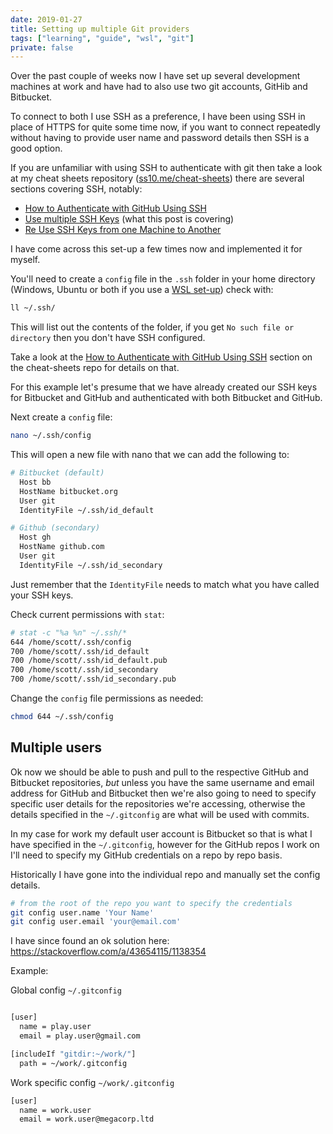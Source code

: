 ```yaml
---
date: 2019-01-27
title: Setting up multiple Git providers
tags: ["learning", "guide", "wsl", "git"]
private: false
---
```


Over the past couple of weeks now I have set up several development
machines at work and have had to also use two git accounts, GitHib and
Bitbucket.

To connect to both I use SSH as a preference, I have been using SSH in
place of HTTPS for quite some time now, if you want to connect
repeatedly without having to provide user name and password details
then SSH is a good option.

If you are unfamiliar with using SSH to authenticate with git then
take a look at my cheat sheets repository ([ss10.me/cheat-sheets])
there are several sections covering SSH, notably:

- [How to Authenticate with GitHub Using SSH]
- [Use multiple SSH Keys] (what this post is covering)
- [Re Use SSH Keys from one Machine to Another]

I have come across this set-up a few times now and implemented it for
myself.

You'll need to create a `config` file in the `.ssh` folder in your
home directory (Windows, Ubuntu or both if you use a [WSL set-up])
check with:

```bash
ll ~/.ssh/
```

This will list out the contents of the folder, if you get
`No such file or directory` then you don't have SSH configured.

Take a look at the [How to Authenticate with GitHub Using SSH] section
on the cheat-sheets repo for details on that.

For this example let's presume that we have already created our SSH
keys for Bitbucket and GitHub and authenticated with both Bitbucket
and GitHub.

Next create a `config` file:

```bash
nano ~/.ssh/config
```

This will open a new file with nano that we can add the following to:

```bash
# Bitbucket (default)
  Host bb
  HostName bitbucket.org
  User git
  IdentityFile ~/.ssh/id_default

# Github (secondary)
  Host gh
  HostName github.com
  User git
  IdentityFile ~/.ssh/id_secondary
```

Just remember that the `IdentityFile` needs to match what you have
called your SSH keys.

Check current permissions with `stat`:

```bash
# stat -c "%a %n" ~/.ssh/*
644 /home/scott/.ssh/config
700 /home/scott/.ssh/id_default
700 /home/scott/.ssh/id_default.pub
700 /home/scott/.ssh/id_secondary
700 /home/scott/.ssh/id_secondary.pub
```

Change the `config` file permissions as needed:

```bash
chmod 644 ~/.ssh/config
```

## Multiple users

Ok now we should be able to push and pull to the respective GitHub and
Bitbucket repositories, _but_ unless you have the same username and
email address for GitHub and Bitbucket then we're also going to need
to specify specific user details for the repositories we're accessing,
otherwise the details specified in the `~/.gitconfig` are what will be
used with commits.

In my case for work my default user account is Bitbucket so that is
what I have specified in the `~/.gitconfig`, however for the GitHub
repos I work on I'll need to specify my GitHub credentials on a repo
by repo basis.

Historically I have gone into the individual repo and manually set the
config details.

```bash
# from the root of the repo you want to specify the credentials
git config user.name 'Your Name'
git config user.email 'your@email.com'
```

I have since found an ok solution here:
https://stackoverflow.com/a/43654115/1138354

Example:

Global config `~/.gitconfig`

```bash

[user]
  name = play.user
  email = play.user@gmail.com

[includeIf "gitdir:~/work/"]
  path = ~/work/.gitconfig
```

Work specific config `~/work/.gitconfig`

```bash
[user]
  name = work.user
  email = work.user@megacorp.ltd
```

[ss10.me/cheat-sheets]: https://github.com/spences10/cheat-sheets
[how to authenticate with github using ssh]: https://cheatsheets.xyz/git/#how-to-authenticate-with-github-using-ssh
[use multiple ssh keys]: https://cheatsheets.xyz/git/#use-multiple-ssh-keys
[re use ssh keys from one machine to another]: https://cheatsheets.xyz/git/#re-use-ssh-keys-from-one-machine-to-another
[wsl set-up]: https://scottspence.com/2018/12/24/wsl-bootstrap-2019/
